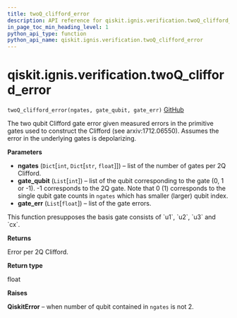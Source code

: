 ```yaml
---
title: twoQ_clifford_error
description: API reference for qiskit.ignis.verification.twoQ_clifford_error
in_page_toc_min_heading_level: 1
python_api_type: function
python_api_name: qiskit.ignis.verification.twoQ_clifford_error
---
```


<span id="qiskit-ignis-verification-twoq-clifford-error" />

# qiskit.ignis.verification.twoQ\_clifford\_error

<span id="qiskit.ignis.verification.twoQ_clifford_error" />

`twoQ_clifford_error(ngates, gate_qubit, gate_err)` [GitHub](https://github.com/qiskit-community/qiskit-ignis/tree/stable/0.5/qiskit/ignis/verification/randomized_benchmarking/rb_utils.py "view source code")

The two qubit Clifford gate error given measured errors in the primitive gates used to construct the Clifford (see arxiv:1712.06550). Assumes the error in the underlying gates is depolarizing.

**Parameters**

*   **ngates** (`Dict`\[`int`, `Dict`\[`str`, `float`]]) – list of the number of gates per 2Q Clifford.
*   **gate\_qubit** (`List`\[`int`]) – list of the qubit corresponding to the gate (0, 1 or -1). -1 corresponds to the 2Q gate. Note that 0 (1) corresponds to the single qubit gate counts in `ngates` which has smaller (larger) qubit index.
*   **gate\_err** (`List`\[`float`]) – list of the gate errors.

<Admonition title="Note" type="note">
  This function presupposes the basis gate consists of `u1`, `u2`, `u3` and `cx`.
</Admonition>

**Returns**

Error per 2Q Clifford.

**Return type**

float

**Raises**

**QiskitError** – when number of qubit contained in `ngates` is not 2.


